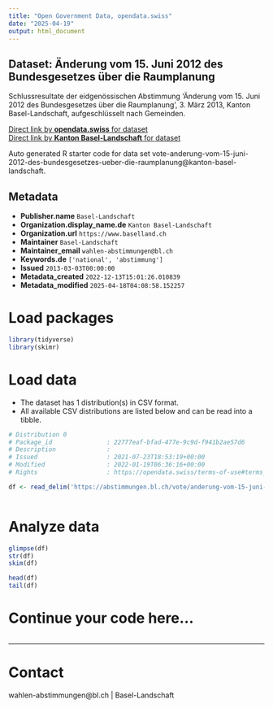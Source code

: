 ```yaml
---
title: "Open Government Data, opendata.swiss"
date: "2025-04-19"
output: html_document
---
```


## Dataset: Änderung vom 15. Juni 2012 des Bundesgesetzes über die Raumplanung

Schlussresultate der eidgenössischen Abstimmung 'Änderung vom 15. Juni 2012 des Bundesgesetzes über die Raumplanung', 3. März 2013, Kanton Basel-Landschaft, aufgeschlüsselt nach Gemeinden.

[Direct link by **opendata.swiss** for dataset](https://opendata.swiss/de/dataset/anderung-vom-15-juni-2012-des-bundesgesetzes-uber-die-raumplanung1)<br>
[Direct link by **Kanton Basel-Landschaft** for dataset](https://abstimmungen.bl.ch/vote/anderung-vom-15-juni-2012-des-bundesgesetzes-ueber-die-raumplanung/data)

Auto generated R starter code for data set vote-anderung-vom-15-juni-2012-des-bundesgesetzes-ueber-die-raumplanung@kanton-basel-landschaft.

## Metadata

- **Publisher.name** `Basel-Landschaft`
- **Organization.display_name.de** `Kanton Basel-Landschaft`
- **Organization.url** `https://www.baselland.ch`
- **Maintainer** `Basel-Landschaft`
- **Maintainer_email** `wahlen-abstimmungen@bl.ch`
- **Keywords.de** `['national', 'abstimmung']`
- **Issued** `2013-03-03T00:00:00`
- **Metadata_created** `2022-12-13T15:01:26.010839`
- **Metadata_modified** `2025-04-18T04:08:58.152257`


# Load packages

```r

library(tidyverse)
library(skimr)

```

# Load data

-   The dataset has 1 distribution(s) in CSV format.
-   All available CSV distributions are listed below and can be read into a tibble.

```r

# Distribution 0
# Package_id               : 22777eaf-bfad-477e-9c9d-f941b2ae57d6
# Description              : 
# Issued                   : 2021-07-23T18:53:19+00:00
# Modified                 : 2022-01-19T06:36:16+00:00
# Rights                   : https://opendata.swiss/terms-of-use#terms_by

df <- read_delim('https://abstimmungen.bl.ch/vote/anderung-vom-15-juni-2012-des-bundesgesetzes-ueber-die-raumplanung/data-csv')



```

# Analyze data

```r

glimpse(df)
str(df)
skim(df)

head(df)
tail(df)

```

# Continue your code here...

```r

```

------------------------------------------------------------------------

# Contact

wahlen-abstimmungen@bl.ch | Basel-Landschaft
